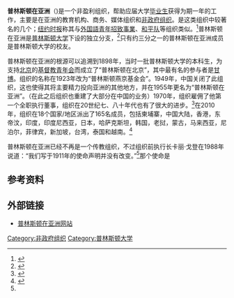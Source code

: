 '''普林斯顿在亚洲'''（{{lang-en|'''Princeton in Asia''',PiA}})是一个非盈利组织，帮助应届大学[[毕业|毕业生]]获得为期一年的工作，主要是在亚洲的教育机构、商务、媒体组织和[[非政府组织|非政府组织]]。是这类组织中较著名的几个；[[纽约时报|纽约时报]]称其与[[外国語青年招致事業|外国語青年招致事業]]、[[和平队|和平队]]等组织类似。<ref>{{Citation | last = Chura | first = Hillary | title = A Year Abroad (or 3) as a Career Move | newspaper = [[New_York_Times|New York Times]] | pages = C5 | date = 2006-02-25 | url = http://www.nytimes.com/2006/02/25/business/worldbusiness/25abroad.html | accessdate = 2015-04-09 | archive-date = 2014-10-20 | archive-url = https://web.archive.org/web/20141020044136/http://www.nytimes.com/2006/02/25/business/worldbusiness/25abroad.html | dead-url = no }}</ref>普林斯顿在亚洲是[[普林斯顿大学|普林斯顿大学]]下设的独立分支，<ref name=honan>{{Citation | last = Honan | first = William H. | title = Universities Again Involved In Joint Ventures in China | newspaper = [[New_York_Times|New York Times]] | pages = B14 | date = 1998-12-02 | url = }}</ref>只有约三分之一的普林斯顿在亚洲成员是普林斯顿大学的校友。

普林斯顿在亚洲的根源可以追溯到1898年，当时一批普林斯顿大学的本科生，为支持[[北京|北京]]的[[基督教青年会|基督教青年会]]而成立了“普林斯顿在北京”，其中最有名的参与者是[[甘博|甘博]]。组织的名称在1923年改为“普林斯顿燕京基金会”。1949年，中国关闭了此组织，这也使得其将主要精力投向亚洲的其他地方，并在1955年更名为“普林斯顿在亚洲”。（在此之后组织也重建了大部分在中国的业务）1970年，组织雇佣了他第一个全职执行董事，组织在20世纪七、八十年代也有了很大的进步。<ref>{{Citation | title = History of PiA | url = http://weblamp.princeton.edu/~pia/main/index.php?option=com_content&task=blogcategory&id=18&Itemid=66 | deadurl = yes | archiveurl = https://web.archive.org/web/20061130011613/http://weblamp.princeton.edu/~pia/main/index.php?option=com_content&task=blogcategory&id=18&Itemid=66 | archivedate = 2006-11-30 }}</ref>在2010年，组织在18个国家/地区派出了165名成员，包括柬埔寨，中国大陆，香港，东帝汶，印度，印度尼西亚，日本，哈萨克斯坦，韩国，老挝，蒙古，马来西亚，尼泊尔，菲律宾，新加坡，台湾，泰国和越南。<ref>{{Citation | title = About Us - Princeton in Asia | url = http://piaweb.princeton.edu/about-us | accessdate = 13 September 2011 | archive-date = 2021-01-19 | archive-url = https://web.archive.org/web/20210119160018/https://piaweb.princeton.edu/about-us | dead-url = no }}</ref>

普林斯顿在亚洲已经不再是一个传教组织，不过组织前执行长卡丽·戈登在1988年说道：“我们写于1911年的使命声明并没有改变。”<ref name=honan/>那个使命是

{{Cquote|为推动良好的意愿和理解，用一切方式来促进东西方文明最佳理念的自由交换。}}

==参考资料==
{{reflist}}

==外部链接==
* [http://piaweb.princeton.edu/ 普林斯顿在亚洲网站] {{Wayback|url=http://piaweb.princeton.edu/ |date=20210129120749 }}

[[Category:非政府组织|Category:非政府组织]]
[[Category:普林斯顿大学|Category:普林斯顿大学]]